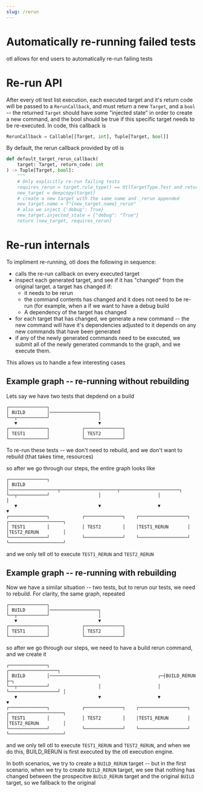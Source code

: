 ```yaml
---
slug: /rerun
---
```


# Automatically re-running failed tests

otl allows for end users to automatically re-run failing tests

# Re-run API

After every otl test list execution, each executed target and it's return code will be passed to a `RerunCallback`, and must return a new `Target`, and a `bool` -- the returned `Target` should have some "injected state" in order to create a new command, and the bool should be true if this specific target needs to be re-executed. In code, this callback is

```python
RerunCallback = Callable[[Target, int], Tuple[Target, bool]]
```

By default, the rerun callback provided by otl is

```python
def default_target_rerun_callback(
    target: Target, return_code: int
) -> Tuple[Target, bool]:
    """
    # Only explicitly re-run failing tests
    requires_rerun = target.rule_type() == OtlTargetType.Test and return_code != 0
    new_target = deepcopy(target)
    # create a new target with the same name and _rerun appended
    new_target.name = f"{new_target.name}_rerun"
    # also we inject {'debug': True}
    new_target.injected_state = {"debug": "True"}
    return (new_target, requires_rerun)
```

# Re-run internals

To impliment re-running, otl does the following in sequence:

- calls the re-run callback on every executed target
- inspect each generated target, and see if it has "changed" from the original target. a target has changed if:
  - it needs to be rerun
  - the command contents has changed and it does not need to be re-run (for example, when a if we want to have a debug build
  - A dependency of the target has changed
- for each target that has changed, we generate a new command -- the new command will have it's dependencies adjusted to it depends on any new commands that have been generated
- if any of the newly generated commands need to be executed, we submit all of the newly generated commands to the graph, and we execute them.

This allows us to handle a few interesting cases

## Example graph -- re-running without rebuilding

Lets say we have two tests that depdend on a build

    ┌──────────────┐
    │ BUILD        │──────────────────┐
    └──┬───────────┘                  │
       ▼                              ▼
    ┌──────────────┐            ┌──────────────┐
    │ TEST1        │            │ TEST2        │
    └──────────────┘            └──────────────┘

To re-run these tests -- we don't need to rebuild, and we don't want to rebuild (that takes time, resources)

so after we go through our steps, the entire graph looks like

    ┌──────────────┐
    │ BUILD        │──────────────────┬─────────────────────┬──────────────────────┐
    └──┬───────────┘                  │                     │                      │
       ▼                              ▼                     ▼                      ▼
    ┌──────────────┐            ┌──────────────┐    ┌──────────────────┐  ┌────────────────────┐
    │ TEST1        │            │ TEST2        │    │TEST1_RERUN       │  │TEST2_RERUN         │
    └──────────────┘            └──────────────┘    └──────────────────┘  └────────────────────┘

and we only tell otl to execute `TEST1_RERUN` and `TEST2_RERUN`

## Example graph -- re-running with rebuilding

Now we have a similar situation -- two tests, but to rerun our tests, we need to rebuild. For clarity, the same graph, repeated

    ┌──────────────┐
    │ BUILD        │──────────────────┐
    └──┬───────────┘                  │
       ▼                              ▼
    ┌──────────────┐            ┌──────────────┐
    │ TEST1        │            │ TEST2        │
    └──────────────┘            └──────────────┘

so after we go through our steps, we need to have a build rerun command, and we create it

    ┌──────────────┐                                          ┌──────────────────┐
    │ BUILD        │──────────────────┐                     ┌─┤BUILD_RERUN       ├─┐
    └──┬───────────┘                  │                     │ └──────────────────┘ │
       ▼                              ▼                     ▼                      ▼
    ┌──────────────┐            ┌──────────────┐    ┌──────────────────┐  ┌────────────────────┐
    │ TEST1        │            │ TEST2        │    │TEST1_RERUN       │  │TEST2_RERUN         │
    └──────────────┘            └──────────────┘    └──────────────────┘  └────────────────────┘

and we only tell otl to execute `TEST1_RERUN` and `TEST2_RERUN`, and when we do this, BUILD_RERUN is first executed by the otl execution engine.

In both scenarios, we try to create a `BUILD_RERUN` target -- but in the first scenario, when we try to create `BUILD_RERUN` target, we see that nothing has changed between the prospecitve `BUILD_RERUN` target and the original `BUILD` target, so we fallback to the original
